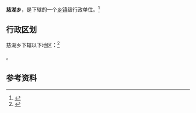 {{中国乡级行政区|34/05/02/200/000}}

'''慈湖乡'''，是{{PRC admin/fullname|34/05/02/200/000|3}}下辖的一个[[乡镇|乡镇]]级行政单位。<ref>{{PRC admin/ref sgc|{{PRC admin/parent|34/05/02/200/000}}}}</ref>

== 行政区划 ==

慈湖乡下辖以下地区：<ref>{{PRC admin/ref sgc|34/05/02/200/000}}</ref>

{{PRC admin/children|34/05/02/200/000}}。

== 参考资料 ==

{{reflist}}

{{行政区划小作品}}
{{PRC admin/navcat|34/05/02/200/000}}